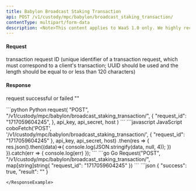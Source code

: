 ```yaml
---
title: Babylon Broadcast Staking Transaction
api: POST /v1/custody/mpc/babylon/broadcast_staking_transaction/
contentType: multipart/form-data
description: <Note>This content applies to WaaS 1.0 only. We highly recommend that you upgrade to <a href="/v2/guides/overview/introduction">WaaS 2.0</a>.</Note> This endpoint is used to broadcast the specified pre-signed staking transaction based on the provided parameter `request_id`
---
```


#### Request
<ParamField body="request_id" type="String" required>transaction request ID (unique identifier of a transaction request, which must correspond to a client's transaction; UUID should be used and the length should be equal to or less than 120 characters)</ParamField>


#### Response
<ResponseField name="success" type="bool">request successful or failed</ResponseField>
<ResponseField name="result" type="String">""</ResponseField>

<RequestExample>
```python Python
request(
    "POST",
    "/v1/custody/mpc/babylon/broadcast_staking_transaction/",
    {
        "request_id": "1717059604245",
    },
    api_key, api_secret, host
)
```
```javascript JavaScript
coboFetch('POST', '/v1/custody/mpc/babylon/broadcast_staking_transaction/', {
    "request_id": "1717059604245"
}, api_key, api_secret, host)
    .then(res => {
        res.json().then((data)=>{
            console.log(JSON.stringify(data, null, 4));
        })
    }).catch(err => {
        console.log(err)
    });
```
```go Go
Request("POST", "/v1/custody/mpc/babylon/broadcast_staking_transaction/", map[string]string{
    "request_id": "1717059604245"
})
```
</RequestExample>

<ResponseExample>
```json
{
  "success": true,
  "result": ""
}

```
</ResponseExample>
